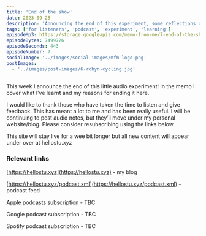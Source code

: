 ```yaml
---
title: 'End of the show'
date: 2023-09-25
description: 'Announcing the end of this experiment, some reflections on what I learnt and some news on what comes next!'
tags: ['for listeners', 'podcast', 'experiment', 'learning']
episodeMp3: https://storage.googleapis.com/memo-from-me/7-end-of-the-show.mp3
episodeBytes: 7499776
episodeSeconds: 443
episodeNumber: 7
socialImage: '../images/social-images/mfm-logo.png'
postImages:
  - '../images/post-images/6-robyn-cycling.jpg'
---
```



This week I announce the end of this little audio experiment! In the memo I cover what I’ve learnt and my reasons for ending it here.

I would like to thank those who have taken the time to listen and give feedback. This has meant a lot to me and has been really useful. I will be continuing to post audio notes, but they’ll move under my personal website/blog. Please consider resubscribing using the links below.

This site will stay live for a wee bit longer but all new content will appear under over at hellostu.xyz

### Relevant links

[https://hellostu.xyz](https://hellostu.xyz) - my blog

[https://hellostu.xyz/podcast.xml](https://hellostu.xyz/podcast.xml) - podcast feed

Apple podcasts subscription - TBC

Google podcast subscription - TBC

Spotify podcast subscription - TBC
